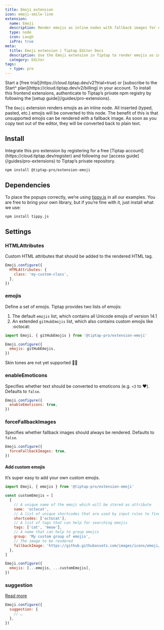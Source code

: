 ```yaml
---
title: Emoji extension
icon: emoji-smile-line
extension:
  name: Emoji
  description: Render emojis as inline nodes with fallback images for unsupported emojis.
  type: node
  icon: Laugh
  isPro: true
meta:
  title: Emoji extension | Tiptap Editor Docs
  description: Use the Emoji extension in Tiptap to render emojis as inline nodes with fallback images for unsupported emojis.
  category: Editor
tags:
  - type: pro
---
```



<Requirements>
    <RequirementItem label="1. Activate trial or subscribe">
        Start a [free trial](https://cloud.tiptap.dev/v2?trial=true) or [subscribe to the Start^ plan](https://cloud.tiptap.dev/v2/billing) in your account.
    </RequirementItem>
    <RequirementItem label="2. Install from private registry">
        To install this frontend extensions, authenticate to Tiptap’s private npm registry by following the [setup guide](/guides/pro-extensions).
    </RequirementItem>
</Requirements>


The `Emoji` extension renders emojis as an inline node. All inserted (typed, pasted, etc.) emojis will be converted to this node. The benefit of this is that unsupported emojis can be rendered with a fallback image. As soon as you copy text out of the editor, they will be converted back to plain text.

<CodeDemo isPro path="/Nodes/Emoji" />

## Install

<Callout title="Set up access to Tiptap's private repository" variant="info">
  Integrate this pro extension by registering for a free [Tiptap
  account](https://cloud.tiptap.dev/register) and following our [access
  guide](/guides/pro-extensions) to Tiptap’s private repository.
</Callout>

```bash
npm install @tiptap-pro/extension-emoji
```

## Dependencies

To place the popups correctly, we’re using [tippy.js](https://atomiks.github.io/tippyjs/) in all our examples. You are free to bring your own library, but if you’re fine with it, just install what we use:

```bash
npm install tippy.js
```

## Settings

### HTMLAttributes

Custom HTML attributes that should be added to the rendered HTML tag.

```js
Emoji.configure({
  HTMLAttributes: {
    class: 'my-custom-class',
  },
})
```

### emojis

Define a set of emojis. Tiptap provides two lists of emojis:

1. The default `emojis` list, which contains all Unicode emojis of version 14.1
2. An extended `gitHubEmojis` list, which also contains custom emojis like :octocat:

```js
import Emoji, { gitHubEmojis } from '@tiptap-pro/extension-emoji'

Emoji.configure({
  emojis: gitHubEmojis,
})
```

<Callout title="Skin tones" variant="hint">

Skin tones are not yet supported ✌🏽

</Callout>

### enableEmoticons

Specifies whether text should be converted to emoticons (e.g. `<3` to ❤️). Defaults to `false`.

```js
Emoji.configure({
  enableEmoticons: true,
})
```

### forceFallbackImages

Specifies whether fallback images should always be rendered. Defaults to `false`.

```js
Emoji.configure({
  forceFallbackImages: true,
})
```

#### Add custom emojis

It’s super easy to add your own custom emojis.

```js
import Emoji, { emojis } from '@tiptap-pro/extension-emoji'

const customEmojis = [
  {
    // A unique name of the emoji which will be stored as attribute
    name: 'octocat',
    // A list of unique shortcodes that are used by input rules to find the emoji
    shortcodes: ['octocat'],
    // A list of tags that can help for searching emojis
    tags: ['cat', 'meow'],
    // A name that can help to group emojis
    group: 'My custom group of emojis',
    // The image to be rendered
    fallbackImage: 'https://github.githubassets.com/images/icons/emoji/octocat.png',
  },
]

Emoji.configure({
  emojis: [...emojis, ...customEmojis],
})
```

### suggestion

[Read more](/editor/api/utilities/suggestion)

```js
Emoji.configure({
  suggestion: {
    // …
  },
})
```

